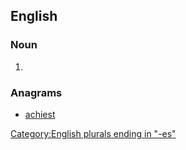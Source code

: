 ==English==

===Noun===
{{head|en|noun plural form}}

# {{plural of|aitch|lang=en}}

===Anagrams===
* [[achiest#English|achiest]]

[[Category:English plurals ending in "-es"]]